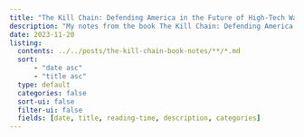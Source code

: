 ```yaml
---
title: "The Kill Chain꞉ Defending America in the Future of High-Tech Warfare"
description: "My notes from the book The Kill Chain꞉ Defending America in the Future of High-Tech Warfare by Christian Brose."
date: 2023-11-20
listing:
  contents: ../../posts/the-kill-chain-book-notes/**/*.md
  sort: 
      - "date asc"
      - "title asc"
  type: default
  categories: false
  sort-ui: false
  filter-ui: false
  fields: [date, title, reading-time, description, categories]
---
```

